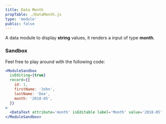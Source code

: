 ```yaml
---
title: Data Month
propTable: ./DataMonth.js
type: 'module'
public: false
---
```


A data module to display **string** values, it renders a input of type **month**.

### Sandbox

Feel free to play around with the following code:

```jsx
<ModuleSandbox
  isEditing={true}
  record={{
    id: 1,
    firstName: 'John',
    lastName: 'Doe',
    month: '2018-05',
  }}
>
  <DataText attribute='month' isEditable label='Month' value='2018-05' />
</ModuleSandbox>
```
